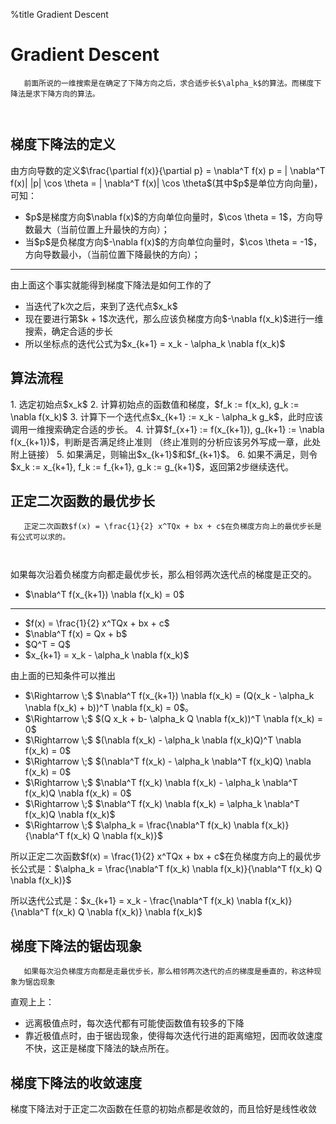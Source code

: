 %title Gradient Descent

= Gradient Descent =


    前面所说的一维搜索是在确定了下降方向之后，求合适步长$\alpha_k$的算法。而梯度下降法是求下降方向的算法。
	
	
== 梯度下降法的定义 ==
由方向导数的定义$\frac{\partial f(x)}{\partial p} = \nabla^T f(x) p = | \nabla^T f(x)| |p| \cos \theta = | \nabla^T f(x)| \cos \theta$(其中$p$是单位方向向量)，可知：

* $p$是梯度方向$\nabla f(x)$的方向单位向量时，$\cos \theta = 1$，方向导数最大（当前位置上升最快的方向）；
* 当$p$是负梯度方向$-\nabla f(x)$的方向单位向量时，$\cos \theta = -1$，方向导数最小，（当前位置下降最快的方向）；

----
由上面这个事实就能得到梯度下降法是如何工作的了

* 当迭代了k次之后，来到了迭代点$x_k$
* 现在要进行第$k + 1$次迭代，那么应该负梯度方向$-\nabla f(x_k)$进行一维搜索，确定合适的步长
* 所以坐标点的迭代公式为$x_{k+1} = x_k - \alpha_k \nabla f(x_k)$


== 算法流程 ==
1. 选定初始点$x_k$
2. 计算初始点的函数值和梯度，$f_k := f(x_k), g_k := \nabla f(x_k)$
3. 计算下一个迭代点$x_{k+1} := x_k - \alpha_k g_k$，此时应该调用一维搜索确定合适的步长。
4. 计算$f_{x+1} := f(x_{k+1}), g_{k+1} := \nabla f(x_{k+1})$，判断是否满足终止准则 （终止准则的分析应该另外写成一章，此处附上链接）
5. 如果满足，则输出$x_{k+1}$和$f_{k+1}$。
6. 如果不满足，则令$x_k := x_{k+1}, f_k := f_{k+1}, g_k := g_{k+1}$，返回第2步继续迭代。


== 正定二次函数的最优步长 ==
    正定二次函数$f(x) = \frac{1}{2} x^TQx + bx + c$在负梯度方向上的最优步长是有公式可以求的。
	
	
如果每次沿着负梯度方向都走最优步长，那么相邻两次迭代点的梯度是正交的。

[[local:./resources/梯度下降1.png|{{local:./resources/梯度下降1.png|函数图像}}]]

* $\nabla^T f(x_{k+1}) \nabla f(x_k) = 0$
----

* $f(x) = \frac{1}{2} x^TQx + bx + c$
* $\nabla^T f(x) = Qx + b$
* $Q^T = Q$
* $x_{k+1} = x_k - \alpha_k \nabla f(x_k)$
由上面的已知条件可以推出
* $\Rightarrow \;$  $\nabla^T f(x_{k+1}) \nabla f(x_k) = (Q(x_k - \alpha_k \nabla f(x_k) + b))^T \nabla f(x_k) = 0$。
* $\Rightarrow \;$ $(Q x_k  + b- \alpha_k Q \nabla f(x_k))^T \nabla f(x_k) = 0$
* $\Rightarrow \;$ $(\nabla f(x_k) - \alpha_k \nabla f(x_k)Q)^T \nabla f(x_k) = 0$
* $\Rightarrow \;$ $(\nabla^T f(x_k) - \alpha_k \nabla^T f(x_k)Q) \nabla f(x_k) = 0$
* $\Rightarrow \;$ $\nabla^T f(x_k) \nabla f(x_k) - \alpha_k \nabla^T f(x_k)Q \nabla f(x_k) = 0$
* $\Rightarrow \;$ $\nabla^T f(x_k) \nabla f(x_k) = \alpha_k \nabla^T f(x_k)Q \nabla f(x_k)$
* $\Rightarrow \;$ $\alpha_k = \frac{\nabla^T f(x_k) \nabla f(x_k)}{\nabla^T f(x_k) Q \nabla f(x_k)}$

所以正定二次函数$f(x) = \frac{1}{2} x^TQx + bx + c$在负梯度方向上的最优步长公式是：$\alpha_k = \frac{\nabla^T f(x_k) \nabla f(x_k)}{\nabla^T f(x_k) Q \nabla f(x_k)}$

所以迭代公式是：$x_{k+1} = x_k - \frac{\nabla^T f(x_k) \nabla f(x_k)}{\nabla^T f(x_k) Q \nabla f(x_k)} \nabla f(x_k)$

== 梯度下降法的锯齿现象 ==
	如果每次沿负梯度方向都是走最优步长，那么相邻两次迭代的点的梯度是垂直的，称这种现象为锯齿现象
[[local:./resources/梯度下降2.png|{{local:./resources/梯度下降2.png|函数图像}}]]

直观上上：

* 远离极值点时，每次迭代都有可能使函数值有较多的下降
* 靠近极值点时，由于锯齿现象，使得每次迭代行进的距离缩短，因而收敛速度不快，这正是梯度下降法的缺点所在。
	
== 梯度下降法的收敛速度 ==

梯度下降法对于正定二次函数在任意的初始点都是收敛的，而且恰好是线性收敛
